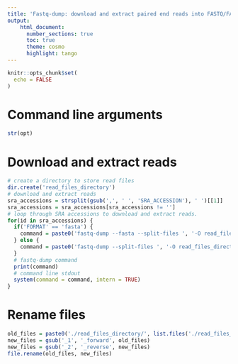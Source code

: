 ```yaml
---
title: 'Fastq-dump: download and extract paired end reads into FASTQ/FASTA file'
output:
    html_document:
      number_sections: true
      toc: true
      theme: cosmo
      highlight: tango
---
```


```r
knitr::opts_chunk$set(
  echo = FALSE
)
```

# Command line arguments

```r
str(opt)
```

# Download and extract reads

```r
# create a directory to store read files
dir.create('read_files_directory')
# download and extract reads
sra_accessions = strsplit(gsub(',', ' ', 'SRA_ACCESSION'), ' ')[[1]]
sra_accessions = sra_accessions[sra_accessions != '']
# loop through SRA accessions to download and extract reads.
for(id in sra_accessions) {
  if('FORMAT' == 'fasta') {
    command = paste0('fastq-dump --fasta --split-files ', '-O read_files_directory ', id)
  } else {
    command = paste0('fastq-dump --split-files ', '-O read_files_directory ', id)
  }
  # fastq-dump command
  print(command)
  # command line stdout
  system(command = command, intern = TRUE)
}
```


# Rename files

```r
old_files = paste0('./read_files_directory/', list.files('./read_files_directory'))
new_files = gsub('_1', '_forward', old_files)
new_files = gsub('_2', '_reverse', new_files)
file.rename(old_files, new_files)
```

